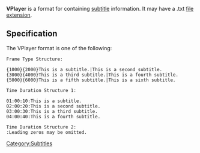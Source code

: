 {{Mux|id=vplayer|mod=subtitle}}
'''VPlayer''' is a format for containing [[subtitle]] information. It may have a .txt [[file extension]].

==Specification==
The VPlayer format is one of the following:

<pre>
Frame Type Structure:

{1000}{2000}This is a subtitle.|This is a second subtitle.
{3000}{4000}This is a third subtitle.|This is a fourth subtitle.
{5000}{6000}This is a fifth subtitle.|This is a sixth subtitle.

Time Duration Structure 1:

01:00:10:This is a subtitle.
02:00:20:This is a second subtitle.
03:00:30:This is a third subtitle.
04:00:40:This is a fourth subtitle.

Time Duration Structure 2:
:Leading zeros may be omitted.
</pre>

[[Category:Subtitles]]